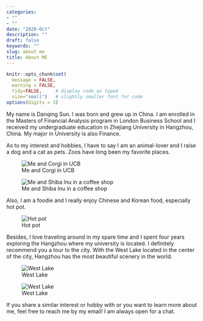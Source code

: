 ```yaml
---
categories:
- ""
- ""
date: "2020-Oct"
description: ""
draft: false
keywords: ""
slug: about me
title: About ME
---
```


```r
knitr::opts_chunk$set(
  message = FALSE, 
  warning = FALSE, 
  tidy=FALSE,     # display code as typed
  size="small")   # slightly smaller font for code
options(digits = 3)
```

My name is Danqing Sun. I was born and grew up in China. I am enrolled in the Masters of Financial Analysis program in London Business School and I received my undergraduate education in Zhejiang University in Hangzhou, China. My major in University is also Finance.

As to my interest and hobbies, I have to say I am an animal-lover and I raise a dog and a cat as pets. Zoos have long been my favorite places.

![Me and Corgi in UCB](01.JPG)

![Me and Shiba lnu in a coffee shop](02.JPG)

Also, I am a foodie and I really enjoy Chinese and Korean food, especially hot pot.

![Hot pot](03.jpg)

Besides, I love traveling around in my spare time and I spent four years exploring the Hangzhou where my university is located.  I definitely recommend you a tour to the city.  With the West Lake located in the center of the city, Hangzhou has the most beautiful scenery in the world. 

![West Lake](04.JPG)

![West Lake](05.JPG)

If you share a similar interest or hobby with or you want to learn more about me, feel free to reach me by my email! I am always open for a chat.



